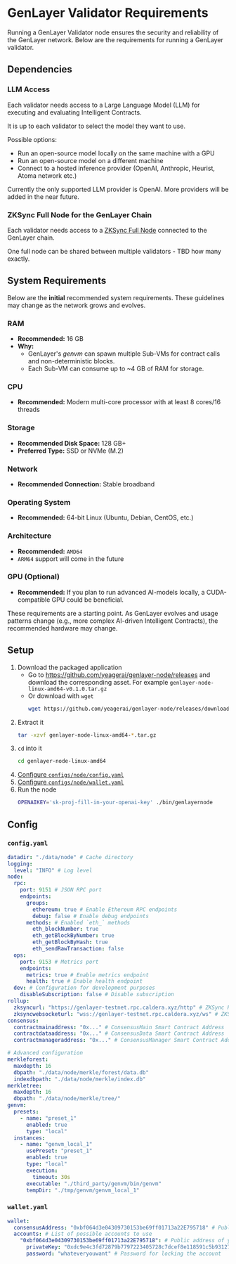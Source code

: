 
# GenLayer Validator Requirements

Running a GenLayer Validator node ensures the security and reliability of the GenLayer network. Below are the requirements for running a GenLayer validator.

## Dependencies

### LLM Access

Each validator needs access to a Large Language Model (LLM) for executing and evaluating Intelligent Contracts.

It is up to each validator to select the model they want to use.

Possible options:

- Run an open-source model locally on the same machine with a GPU
- Run an open-source model on a different machine
- Connect to a hosted inference provider (OpenAI, Anthropic, Heurist, Atoma network etc.)

<Callout emoji="⚠️">
  Currently the only supported LLM provider is OpenAI. More providers will be
  added in the near future.
</Callout>

### ZKSync Full Node for the GenLayer Chain

Each validator needs access to a [ZKSync Full Node](https://docs.zksync.io/zksync-era/tooling/external-node) connected to the GenLayer chain.

One full node can be shared between multiple validators - TBD how many exactly.

## System Requirements

Below are the **initial** recommended system requirements. These guidelines may change as the network grows and evolves.

### RAM

- **Recommended:** 16 GB
- **Why:**
  - GenLayer's _genvm_ can spawn multiple Sub-VMs for contract calls and non-deterministic blocks.
  - Each Sub-VM can consume up to ~4 GB of RAM for storage.

### CPU

- **Recommended:** Modern multi-core processor with at least 8 cores/16 threads

### Storage

- **Recommended Disk Space:** 128 GB+
- **Preferred Type:** SSD or NVMe (M.2)

### Network

- **Recommended Connection:** Stable broadband

### Operating System

- **Recommended:** 64-bit Linux (Ubuntu, Debian, CentOS, etc.)

### Architecture

- **Recommended:** `AMD64`
- `ARM64` support will come in the future

### GPU (Optional)

- **Recommended:** If you plan to run advanced AI-models locally, a CUDA-compatible GPU could be beneficial.

<Callout emoji="⚠️">
  These requirements are a starting point. As GenLayer evolves and usage
  patterns change (e.g., more complex AI-driven Intelligent Contracts), the
  recommended hardware may change.
</Callout>

## Setup

1. Download the packaged application
   - Go to https://github.com/yeagerai/genlayer-node/releases and download the corresponding asset. For example `genlayer-node-linux-amd64-v0.1.0.tar.gz`
   - Or download with `wget`
     ```sh
     wget https://github.com/yeagerai/genlayer-node/releases/download/v0.1.0/genlayer-node-linux-amd64-v0.1.0.tar.gz
     ```
1. Extract it
   ```sh
   tar -xzvf genlayer-node-linux-amd64-*.tar.gz
   ```
1. `cd` into it
   ```sh
   cd genlayer-node-linux-amd64
   ```
1. [Configure `configs/node/config.yaml`](#configyaml)
1. [Configure `configs/node/wallet.yaml`](#walletyaml)
1. Run the node
   ```sh
   OPENAIKEY='sk-proj-fill-in-your-openai-key' ./bin/genlayernode
   ```

## Config

### `config.yaml`

```yaml
datadir: "./data/node" # Cache directory
logging:
  level: "INFO" # Log level
node:
  rpc:
    port: 9151 # JSON RPC port
    endpoints:
      groups:
        ethereum: true # Enable Ethereum RPC endpoints
        debug: false # Enable debug endpoints
      methods: # Enabled `eth_` methods
        eth_blockNumber: true
        eth_getBlockByNumber: true
        eth_getBlockByHash: true
        eth_sendRawTransaction: false
  ops:
    port: 9153 # Metrics port
    endpoints:
      metrics: true # Enable metrics endpoint
      health: true # Enable health endpoint
  dev: # Configuration for development purposes
    disableSubscription: false # Disable subscription
rollup:
  zksyncurl: "https://genlayer-testnet.rpc.caldera.xyz/http" # ZKSync RPC URL
  zksyncwebsocketurl: "wss://genlayer-testnet.rpc.caldera.xyz/ws" # ZKSync WebSocket URL
consensus:
  contractmainaddress: "0x..." # ConsensusMain Smart Contract Address
  contractdataaddress: "0x..." # ConsensusData Smart Contract Address
  contractmanageraddress: "0x..." # ConsensusManager Smart Contract Address

# Advanced configuration
merkleforest:
  maxdepth: 16
  dbpath: "./data/node/merkle/forest/data.db"
  indexdbpath: "./data/node/merkle/index.db"
merkletree:
  maxdepth: 16
  dbpath: "./data/node/merkle/tree/"
genvm:
  presets:
    - name: "preset_1"
      enabled: true
      type: "local"
  instances:
    - name: "genvm_local_1"
      usePreset: "preset_1"
      enabled: true
      type: "local"
      execution:
        timeout: 30s
      executable: "./third_party/genvm/bin/genvm"
      tempDir: "./tmp/genvm/genvm_local_1"
```

### `wallet.yaml`

```yaml
wallet:
  consensusAddress: "0xbf064d3e04309730153be69ff01713a22E795718" # Public address of your validator to use
  accounts: # List of possible accounts to use
    "0xbf064d3e04309730153be69ff01713a22E795718": # Public address of your validator to use
      privateKey: "0xdc9e4c3fd72879b7797223405728c7dcef8e118591c5b931270d6060c49012a0" # Private Key of the account
      password: "whateveryouwant" # Password for locking the account
```
